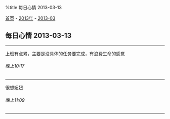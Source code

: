 %title 每日心情 2013-03-13

[[../../../index|首页]] - [[../index|2013年]] - [[index|2013-03]]
==每日心情 2013-03-13==
----
上班有点累，主要是没具体的任务要完成，有浪费生命的感觉
======晚上10:17======
----
很想妞妞
======晚上11:09======
----
